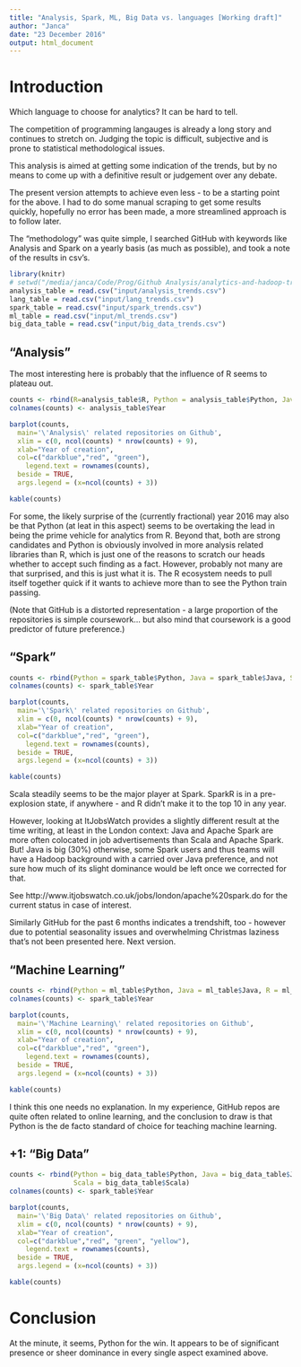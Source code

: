 ```yaml
---
title: "Analysis, Spark, ML, Big Data vs. languages [Working draft]"
author: "Janca"
date: "23 December 2016"
output: html_document
---
```


# Introduction

Which language to choose for analytics? It can be hard to tell.

The competition of programming langauges is already a long story and continues to stretch on.
Judging the topic is difficult, subjective and is prone to statistical methodological issues.

This analysis is aimed at getting some indication of the trends, but by no means to come up with a definitive result or judgement over any debate.

The present version attempts to achieve even less - to be a starting point for the 
above. I had to do some manual scraping to get some results quickly, hopefully no error has been made, a more streamlined approach is to follow later.

The "methodology" was quite simple, I searched GitHub with keywords like Analysis and Spark on a yearly basis (as much as possible), and took a note of the results in csv's.

```r
library(knitr)
# setwd("/media/janca/Code/Prog/Github Analysis/analytics-and-hadoop-trends")
analysis_table = read.csv("input/analysis_trends.csv")
lang_table = read.csv("input/lang_trends.csv")
spark_table = read.csv("input/spark_trends.csv")
ml_table = read.csv("input/ml_trends.csv")
big_data_table = read.csv("input/big_data_trends.csv")
```

## "Analysis"

The most interesting here is probably that the influence of R seems to plateau out.

```r
counts <- rbind(R=analysis_table$R, Python = analysis_table$Python, Java = analysis_table$Java)
colnames(counts) <- analysis_table$Year

barplot(counts, 
  main='\'Analysis\' related repositories on Github',
  xlim = c(0, ncol(counts) * nrow(counts) + 9),
  xlab="Year of creation", 
  col=c("darkblue","red", "green"),
 	legend.text = rownames(counts), 
  beside = TRUE,
  args.legend = (x=ncol(counts) + 3))

kable(counts)

```

For some, the likely surprise of the (currently fractional) year 2016 may also be that Python (at leat in this aspect) seems to be overtaking the lead in being the prime vehicle for analytics from R. Beyond that, both are strong candidates and Python is obviously involved in more analysis related libraries than R, which is just one of the reasons to scratch our heads whether to accept such finding as a fact. However, probably not many are that surprised, and this is just what it is. The R ecosystem needs to pull itself together quick if it wants to achieve more than to see the Python train passing.

(Note that GitHub is a distorted representation - a large proportion of the repositories is simple coursework... but also mind that coursework is a good predictor of future preference.)

## "Spark"

```r
counts <- rbind(Python = spark_table$Python, Java = spark_table$Java, Scala = spark_table$Scala)
colnames(counts) <- spark_table$Year

barplot(counts, 
  main='\'Spark\' related repositories on Github',
  xlim = c(0, ncol(counts) * nrow(counts) + 9),
  xlab="Year of creation", 
  col=c("darkblue","red", "green"),
 	legend.text = rownames(counts), 
  beside = TRUE,
  args.legend = (x=ncol(counts) + 3))

kable(counts)
```

Scala steadily seems to be the major player at Spark.
SparkR is in a pre-explosion state, if anywhere - and R didn't make it to the top 10 in any year.

However, looking at ItJobsWatch provides a slightly different result at the time writing, at least in the London context: Java and Apache Spark are more often colocated in job advertisements than Scala and Apache Spark. But! Java is big (30%) otherwise, some Spark users and thus teams will have a Hadoop background with a carried over Java preference, and not sure how much of its slight dominance would be left once we corrected for that.

See http://www.itjobswatch.co.uk/jobs/london/apache%20spark.do for the current status in case of interest.

Similarly GitHub for the past 6 months indicates a trendshift, too - however due to potential seasonality issues and overwhelming Christmas laziness that's not been presented here. Next version.


## "Machine Learning"

```r
counts <- rbind(Python = ml_table$Python, Java = ml_table$Java, R = ml_table$R)
colnames(counts) <- spark_table$Year

barplot(counts, 
  main='\'Machine Learning\' related repositories on Github',
  xlim = c(0, ncol(counts) * nrow(counts) + 9),
  xlab="Year of creation", 
  col=c("darkblue","red", "green"),
 	legend.text = rownames(counts), 
  beside = TRUE,
  args.legend = (x=ncol(counts) + 3))

kable(counts)
```

I think this one needs no explanation. In my experience, GitHub repos are quite often related to online learning, and the conclusion to draw is that Python is the de facto standard of choice for teaching machine learning. 

## +1: "Big Data"

```r
counts <- rbind(Python = big_data_table$Python, Java = big_data_table$Java, R = big_data_table$R,
                Scala = big_data_table$Scala)
colnames(counts) <- spark_table$Year

barplot(counts, 
  main='\'Big Data\' related repositories on Github',
  xlim = c(0, ncol(counts) * nrow(counts) + 9),
  xlab="Year of creation", 
  col=c("darkblue","red", "green", "yellow"),
 	legend.text = rownames(counts), 
  beside = TRUE,
  args.legend = (x=ncol(counts) + 3))

kable(counts)
```

# Conclusion

At the minute, it seems, Python for the win.
It appears to be of significant presence or sheer dominance in every single aspect examined above.
